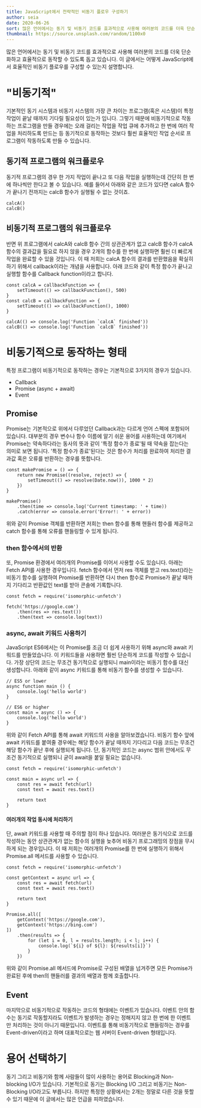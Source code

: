 ```yaml
---
title: JavaScript에서 전략적인 비동기 플로우 구성하기
author: seia
date: 2020-06-26
sort: 많은 언어에서는 동기 및 비동기 코드를 효과적으로 사용해 여러분의 코드를 더욱 단순화하고 ...
thumbnail: https://source.unsplash.com/random/1100x0
---
```


많은 언어에서는 동기 및 비동기 코드를 효과적으로 사용해 여러분의 코드를 더욱 단순화하고 효율적으로 동작할 수 있도록 돕고 있습니다. 이 글에서는 어떻게 JavaScript에서 효율적인 비동기 플로우를 구성할 수 있는지 설명합니다.



# "비동기적"

기본적인 동기 시스템과 비동기 시스템의 가장 큰 차이는 프로그램(혹은 시스템)이 특정 작업이 끝날 때까지 기다릴 필요성이 있는가 입니다. 그렇기 때문에 비동기적으로 작동하는 프로그램을 만들 경우에는 오래 걸리는 작업을 작업 큐에 추가하고 한 번에 여러 작업을 처리하도록 만드는 등 동기적으로 동작하는 것보다 훨씬 효율적인 작업 순서로 프로그램이 작동하도록 만들 수 있습니다.

## 동기적 프로그램의 워크플로우

동기적 프로그램의 경우 한 가지 작업이 끝나고 또 다음 작업을 실행하는데 간단히 한 번에 하나씩만 한다고 볼 수 있습니다. 예를 들어서 아래와 같은 코드가 있다면 calcA 함수가 끝나기 전까지는 calcB 함수가 실행될 수 없는 것이죠.

```
calcA()
calcB()
```



## 비동기적 프로그램의 워크플로우

반면 위 프로그램에서 calcA와 calcB 함수 간의 상관관계가 없고 calcB 함수가 calcA 함수의 결과값을 필요로 하지 않을 경우 2개의 함수를 한 번에 실행하면 훨씬 더 빠르게 작업을 완료할 수 있을 것입니다. 이 때 저희는 calcA 함수의 결과를 반환했음을 확실히 하기 위해서 callback이라는 개념을 사용합니다. 아래 코드와 같이 특정 함수가 끝나고 실행할 함수를 Callback function이라고 합니다.

```
const calcA = callbackFunction => {
    setTimeout(() => callbackFunction(), 500)
}
const calcB = callbackFunction => {
    setTimeout(() => callbackFunction(), 1000)
}

calcA(() => console.log('Function `calcA` finished'))
calcB(() => console.log('Function `calcB` finished'))
```



# 비동기적으로 동작하는 형태

특정 프로그램이 비동기적으로 동작하는 경우는 기본적으로 3가지의 경우가 있습니다.

- Callback
- Promise (async + await)
- Event


## Promise

Promise는 기본적으로 위에서 다루었던 Callback과는 다르게 언어 스펙에 포함되어 있습니다. 대부분의 경우 변수나 함수 이름에 알기 쉬운 용어를 사용하는데 여기에서 Promise는 약속하다라는 동사의 뜻과 같이 '특정 함수가 종료'될 때 약속을 잡는다는 의미로 보면 됩니다. '특정 함수가 종료'된다는 것은 함수가 처리를 완료하여 처리한 결과값 혹은 오류를 반환하는 경우를 뜻합니다.

```
const makePromise = () => {
    return new Promise((resolve, reject) => {
        setTimeout(() => resolve(Date.now()), 1000 * 2)
    })
}
                       
makePromise()
    .then(time => console.log('Current timestamp: ' + time))
    .catch(error => console.error('Error!: ' + error))
```



위와 같이 Promise 객체를 반환하면 저희는 then 함수를 통해 핸들러 함수를 제공하고 catch 함수를 통해 오류를 핸들링할 수 있게 됩니다.

### then 함수에서의 반환

또, Promise 환경에서 여러개의 Promise를 이어서 사용할 수도 있습니다. 아래는 Fetch API를 사용한 경우입니다. fetch 함수에서 먼저 res 객체를 받고 res.text()라는 비동기 함수를 실행하여 Promise를 반환하면 다시 then 함수로 Promise가 끝날 때까지 기다리고 반환값인 text를 받아 콘솔에 기록합니다.

```
const fetch = require('isomorphic-unfetch')

fetch('https://google.com')
	.then(res => res.text())
	.then(text => console.log(text))
```

### async, await 키워드 사용하기

JavaScript ES6에서는 이 Promise를 조금 더 쉽게 사용하기 위해 async와 await 키워드를 만들었습니다. 이 키워드들을 사용하면 훨씬 단순하게 코드를 작성할 수 있습니다. 가장 상단의 코드는 무조건 동기적으로 실행되니 main이라는 비동기 함수를 대신 생성합니다. 아래와 같이 async 키워드를 통해 비동기 함수를 생성할 수 있습니다.

```
// ES5 or lower
async function main () {
    console.log('hello world')
}

// ES6 or higher
const main = async () => {
    console.log('hello world')
}
```

위와 같이 Fetch API를 통해 await 키워드의 사용을 알아보겠습니다. 비동기 함수 앞에 await 키워드를 붙여줄 경우에는 해당 함수가 끝날 때까지 기다리고 다음 코드는 무조건 해당 함수가 끝난 후에 실행되게 됩니다. 단, 동기적인 코드는 async 범위 안에서도 무조건 동기적으로 실행되니 굳이 await을 붙일 필요는 없습니다.

```
const fetch = require('isomorphic-unfetch')

const main = async url => {
    const res = await fetch(url)
    const text = await res.text()
    
    return text
}
```

#### 여러개의 작업 동시에 처리하기

단, await 키워드를 사용할 때 주의할 점이 하나 있습니다. 여러분은 동기식으로 코드를 작성하는 동안 상관관계가 없는 함수의 실행을 늦추어 비동기 프로그래밍의 장점을 무시하게 되는 경우입니다. 이 때 저희는 여러개의 Promise를 한 번에 실행하기 위해서 Promise.all 메서드를 사용할 수 있습니다.

```
const fetch = require('isomorphic-unfetch')

const getContext = async url => {
    const res = await fetch(url)
    const text = await res.text()
    
    return text
}

Promise.all([
    getContext('https://google.com'),
    getContext('https://bing.com')
])
	.then(results => {
		for (let i = 0, l = results.length; i < l; i++) {
			console.log(`${i} of ${l}: ${results[i]}`)
		}
	})
```

위와 같이 Promise.all 메서드에 Promise로 구성된 배열을 넘겨주면 모든 Promise가 완료된 후에 then의 핸들러를 결과의 배열과 함께 호출합니다.

## Event

마지막으로 비동기적으로 작동하는 코드의 형태에는 이벤트가 있습니다. 이벤트 안의 함수는 동기로 작동할지라도 이벤트가 발생하는 경우는 정해지지 않고 한 번에 한 이벤트만 처리하는 것이 아니기 때문입니다. 이벤트를 통해 비동기적으로 핸들링하는 경우를 Event-driven이라고 하며 대표적으로는 웹 서버이 Event-driven 형태입니다.

# 용어 선택하기

동기 그리고 비동기와 함께 사람들이 많이 사용하는 용어로 Blocking과 Non-blocking I/O가 있습니다. 기본적으로 동기는 Blocking I/O 그리고 비동기는 Non-Blocking I/O라고도 부릅니다. 하지만 특정한 상황에서는 2개는 정말로 다른 것을 뜻할 수 있기 때문에 이 글에서는 많은 언급을 피하였습니다.

